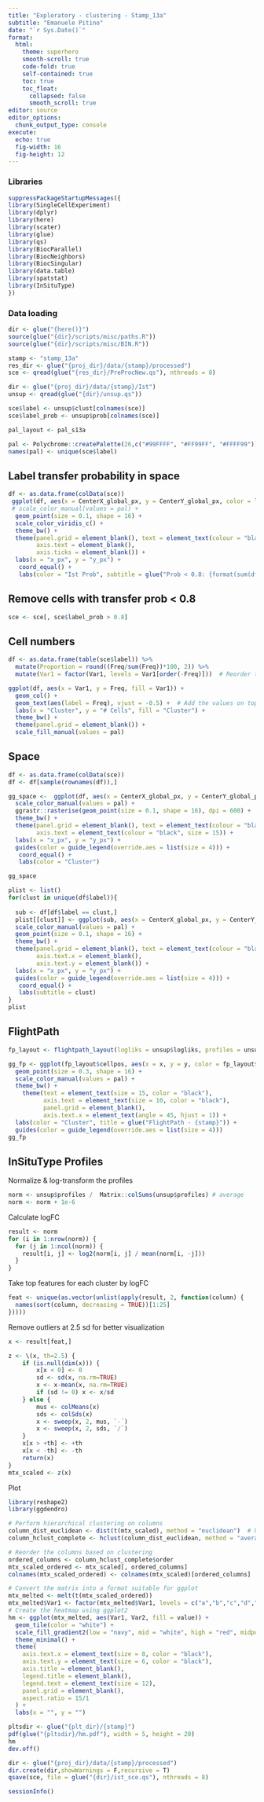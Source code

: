 ```yaml
---
title: "Exploratory - clustering - Stamp_13a"
subtitle: "Emanuele Pitino"
date: "`r Sys.Date()`"
format: 
  html:
    theme: superhero
    smooth-scroll: true
    code-fold: true
    self-contained: true
    toc: true
    toc_float: 
      collapsed: false
      smooth_scroll: true
editor: source
editor_options: 
  chunk_output_type: console
execute:
  echo: true
  fig-width: 16     
  fig-height: 12 
---
```


### Libraries

```r
suppressPackageStartupMessages({
library(SingleCellExperiment)
library(dplyr)
library(here)
library(scater)
library(glue)
library(qs)
library(BiocParallel)
library(BiocNeighbors)
library(BiocSingular)
library(data.table)
library(spatstat)
library(InSituType)
})
```

### Data loading

```r
dir <- glue("{here()}")
source(glue("{dir}/scripts/misc/paths.R"))
source(glue("{dir}/scripts/misc/BIN.R"))
```

```r
stamp <- "stamp_13a"
res_dir <- glue("{proj_dir}/data/{stamp}/processed")
sce <- qread(glue("{res_dir}/PreProcNew.qs"), nthreads = 8)
```

```r
dir <- glue("{proj_dir}/data/{stamp}/Ist")
unsup <- qread(glue("{dir}/unsup.qs"))
```


```r
sce$label <- unsup$clust[colnames(sce)]
sce$label_prob <- unsup$prob[colnames(sce)]

pal_layout <- pal_s13a

pal <- Polychrome::createPalette(26,c("#99FFFF", "#FF99FF", "#FFFF99"))
names(pal) <- unique(sce$label)
```

## Label transfer probability in space
```r
df <- as.data.frame(colData(sce))
 ggplot(df, aes(x = CenterX_global_px, y = CenterY_global_px, color = label_prob)) + 
 # scale_color_manual(values = pal) +
  geom_point(size = 0.1, shape = 16) +
  scale_color_viridis_c() +
  theme_bw() + 
  theme(panel.grid = element_blank(), text = element_text(colour = "black", size = 20), 
        axis.text = element_blank(),
        axis.ticks = element_blank()) +
  labs(x = "x_px", y = "y_px") +
   coord_equal() +
   labs(color = "Ist Prob", subtitle = glue("Prob < 0.8: {format(sum(df$label_prob < 0.8),big.mark = ',')}"))
```

## Remove cells with transfer prob < 0.8
```r
sce <- sce[, sce$label_prob > 0.8]
```

## Cell numbers

```r
df <- as.data.frame(table(sce$label)) %>%
  mutate(Proportion = round((Freq/sum(Freq))*100, 2)) %>%
  mutate(Var1 = factor(Var1, levels = Var1[order(-Freq)]))  # Reorder the levels of Var1 by decreasing Freq

ggplot(df, aes(x = Var1, y = Freq, fill = Var1)) + 
  geom_col() + 
  geom_text(aes(label = Freq), vjust = -0.5) +  # Add the values on top of each bar
  labs(x = "Cluster", y = "# Cells", fill = "Cluster") + 
  theme_bw() + 
  theme(panel.grid = element_blank()) +
  scale_fill_manual(values = pal)
```

## Space
```r
df <- as.data.frame(colData(sce))
df <- df[sample(rownames(df)),]

gg_space <-  ggplot(df, aes(x = CenterX_global_px, y = CenterY_global_px, color = label)) + 
  scale_color_manual(values = pal) +
  ggrastr::rasterise(geom_point(size = 0.1, shape = 16), dpi = 600) +
  theme_bw() + 
  theme(panel.grid = element_blank(), text = element_text(colour = "black", size = 20), 
        axis.text = element_text(colour = "black", size = 15)) +
  labs(x = "x_px", y = "y_px") +
  guides(color = guide_legend(override.aes = list(size = 4))) +
   coord_equal() +
   labs(color = "Cluster")

gg_space
```

```r
plist <- list()
for(clust in unique(df$label)){
  
  sub <- df[df$label == clust,]
  plist[[clust]] <- ggplot(sub, aes(x = CenterX_global_px, y = CenterY_global_px, color = label)) + 
  scale_color_manual(values = pal) +
  geom_point(size = 0.1, shape = 16) +
  theme_bw() + 
  theme(panel.grid = element_blank(), text = element_text(colour = "black", size = 20), 
        axis.text.x = element_blank(),
        axis.text.y = element_blank()) +
  labs(x = "x_px", y = "y_px") +
  guides(color = guide_legend(override.aes = list(size = 4))) +
   coord_equal() +
   labs(subtitle = clust)
}
plist
```


## FlightPath
```r
fp_layout <- flightpath_layout(logliks = unsup$logliks, profiles = unsup$profiles)

gg_fp <- ggplot(fp_layout$cellpos, aes(x = x, y = y, color = fp_layout$clust)) +
  geom_point(size = 0.3, shape = 16) +
  scale_color_manual(values = pal) +
  theme_bw() +
    theme(text = element_text(size = 15, color = "black"),
          axis.text = element_text(size = 10, color = "black"),
          panel.grid = element_blank(),
          axis.text.x = element_text(angle = 45, hjust = 1)) +
  labs(color = "Cluster", title = glue("FlightPath - {stamp}")) +
  guides(color = guide_legend(override.aes = list(size = 4))) 
gg_fp
```

## InSituType Profiles

Normalize & log-transform the profiles
```r
norm <- unsup$profiles /  Matrix::colSums(unsup$profiles) # average
norm <- norm + 1e-6
```

Calculate logFC

```r
result <- norm 
for (i in 1:nrow(norm)) {
  for (j in 1:ncol(norm)) {
    result[i, j] <- log2(norm[i, j] / mean(norm[i, -j]))
  }
}
```

Take top features for each cluster by logFC

```r
feat <- unique(as.vector(unlist(apply(result, 2, function(column) {
  names(sort(column, decreasing = TRUE))[1:25]
}))))
```

Remove outliers at 2.5 sd for better visualization

```r
x <- result[feat,]

z <- \(x, th=2.5) {
    if (is.null(dim(x))) {
        x[x < 0] <- 0
        sd <- sd(x, na.rm=TRUE)
        x <- x-mean(x, na.rm=TRUE)
        if (sd != 0) x <- x/sd
    } else {
        mus <- colMeans(x)
        sds <- colSds(x)
        x <- sweep(x, 2, mus, `-`)
        x <- sweep(x, 2, sds, `/`)
    }
    x[x > +th] <- +th
    x[x < -th] <- -th
    return(x)
}
mtx_scaled <- z(x)
```

Plot

```r
library(reshape2)
library(ggdendro)

# Perform hierarchical clustering on columns
column_dist_euclidean <- dist(t(mtx_scaled), method = "euclidean")  # Use transpose to cluster columns
column_hclust_complete <- hclust(column_dist_euclidean, method = "average")

# Reorder the columns based on clustering
ordered_columns <- column_hclust_complete$order
mtx_scaled_ordered <- mtx_scaled[, ordered_columns]
colnames(mtx_scaled_ordered) <- colnames(mtx_scaled)[ordered_columns]

# Convert the matrix into a format suitable for ggplot
mtx_melted <- melt(t(mtx_scaled_ordered))
mtx_melted$Var1 <- factor(mtx_melted$Var1, levels = c("a","b","c","d","e","f","g","h","i","j","k","l"))
# Create the heatmap using ggplot2
hm <- ggplot(mtx_melted, aes(Var1, Var2, fill = value)) +
  geom_tile(color = "white") +
  scale_fill_gradient2(low = "navy", mid = "white", high = "red", midpoint = 0, name = "expression") +
  theme_minimal() +
  theme(
    axis.text.x = element_text(size = 8, color = "black"),
    axis.text.y = element_text(size = 6, color = "black"),
    axis.title = element_blank(),
    legend.title = element_blank(),
    legend.text = element_text(size = 12),
    panel.grid = element_blank(),
    aspect.ratio = 15/1
  ) +
  labs(x = "", y = "") 

pltsdir <- glue("{plt_dir}/{stamp}")
pdf(glue("{pltsdir}/hm.pdf"), width = 5, height = 20)
hm
dev.off()
```


```r
dir <- glue("{proj_dir}/data/{stamp}/processed")
dir.create(dir,showWarnings = F,recursive = T)
qsave(sce, file = glue("{dir}/ist_sce.qs"), nthreads = 8)
```

```r
sessionInfo()
```
